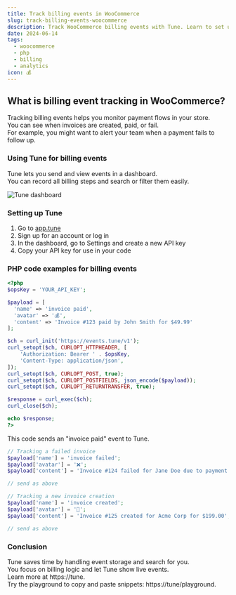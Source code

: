 ```yaml
---
title: Track billing events in WooCommerce
slug: track-billing-events-woocommerce
description: Track WooCommerce billing events with Tune. Learn to set up, send events, and monitor invoices and payments easily.
date: 2024-06-14
tags:
  - woocommerce
  - php
  - billing
  - analytics
icon: 💰
---
```


## What is billing event tracking in WooCommerce?

Tracking billing events helps you monitor payment flows in your store.  
You can see when invoices are created, paid, or fail.  
For example, you might want to alert your team when a payment fails to follow up.

### Using Tune for billing events

Tune lets you send and view events in a dashboard.  
You can record all billing steps and search or filter them easily.

![Tune dashboard](https://tune/images/misc/ops-usage.jpg)

### Setting up Tune

1. Go to [app.tune](https://app.tune)
2. Sign up for an account or log in
3. In the dashboard, go to Settings and create a new API key
4. Copy your API key for use in your code

### PHP code examples for billing events

```php
<?php
$opsKey = 'YOUR_API_KEY';

$payload = [
  'name' => 'invoice paid',
  'avatar' => '💰',
  'content' => 'Invoice #123 paid by John Smith for $49.99'
];

$ch = curl_init('https://events.tune/v1');
curl_setopt($ch, CURLOPT_HTTPHEADER, [
    'Authorization: Bearer ' . $opsKey,
    'Content-Type: application/json',
]);
curl_setopt($ch, CURLOPT_POST, true);
curl_setopt($ch, CURLOPT_POSTFIELDS, json_encode($payload));
curl_setopt($ch, CURLOPT_RETURNTRANSFER, true);

$response = curl_exec($ch);
curl_close($ch);

echo $response;
?>
```

This code sends an "invoice paid" event to Tune.

```php
// Tracking a failed invoice
$payload['name'] = 'invoice failed';
$payload['avatar'] = '❌';
$payload['content'] = 'Invoice #124 failed for Jane Doe due to payment error';

// send as above
```

```php
// Tracking a new invoice creation
$payload['name'] = 'invoice created';
$payload['avatar'] = '🧾';
$payload['content'] = 'Invoice #125 created for Acme Corp for $199.00';

// send as above
```

### Conclusion

Tune saves time by handling event storage and search for you.  
You focus on billing logic and let Tune show live events.  
Learn more at https://tune.  
Try the playground to copy and paste snippets: https://tune/playground.

